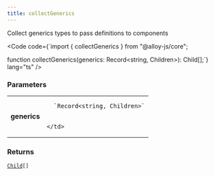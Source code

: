 ```yaml
---
title: collectGenerics
---
```





Collect generics types to pass definitions to components

<Code code={`import { collectGenerics } from "@alloy-js/core";

function collectGenerics(generics: Record<string, Children>): Child[];`} lang="ts" />

### Parameters

<table>
  <tr>
    <td style="text-align: right;font-weight: bold;">generics</td>
    <td>
    
      `Record<string, Children>`
      
      
    </td>
  </tr>
</table>



### Returns

<code><a href="/reference/core/types/child/">Child</a>[]</code>








